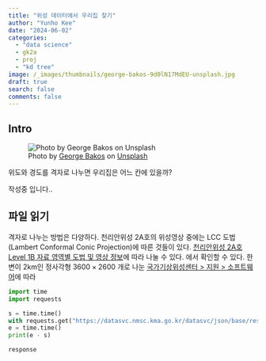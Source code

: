 ```yaml
---
title: "위성 데이터에서 우리집 찾기"
author: "Yunho Kee"
date: "2024-06-02"
categories:
  - "data science"
  - gk2a
  - proj
  - "kd tree"
image: /_images/thumbnails/george-bakos-9d0lN17MdEU-unsplash.jpg
draft: true
search: false
comments: false
---
```


## Intro

![Photo by <a href="https://unsplash.com/@georgebakos?utm_content=creditCopyText&utm_medium=referral&utm_source=unsplash">George Bakos</a> on <a href="https://unsplash.com/photos/black-and-white-cat-in-cage-9d0lN17MdEU?utm_content=creditCopyText&utm_medium=referral&utm_source=unsplash">Unsplash</a>]({{< meta image >}}){fig-alt="A photo of an elliptical world map."}

위도와 경도를 격자로 나누면 우리집은 어느 칸에 있을까?

작성중 입니다..

## 파일 읽기

격자로 나누는 방법은 다양하다. 천리안위성 2A호의 위성영상 중에는 LCC 도법(Lambert Conformal Conic Projection)에 따른 것들이 있다. [천리안위성 2A호 Level 1B 자료 영역별 도법 및 영상 정보](https://datasvc.nmsc.kma.go.kr/homepage/json/base/bbs/selectAtchFile.do?attachFileUsq=40221&refTbUsq=200217)에 따라  나눌 수 있다. 에서 확인할 수 있다. 한 변이 2km인 정사각형 $3600 \times 2600$ 개로 나눈  [국가기상위성센터 > 지원 > 소프트웨어](https://datasvc.nmsc.kma.go.kr/datasvc/html/base/cmm/selectPage.do?page=static.software)에 따라 

```python
import time
import requests

s = time.time()
with requests.get("https://datasvc.nmsc.kma.go.kr/datasvc/json/base/resources/selectAtchFile.do?attachFileUsq=41961") as response:
e = time.time()
print(e - s)

```

```python
response
```
